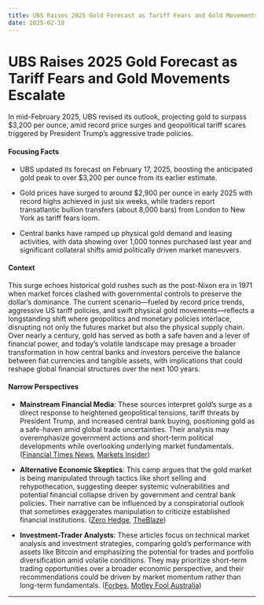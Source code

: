 ```yaml
---
title: UBS Raises 2025 Gold Forecast as Tariff Fears and Gold Movements Escalate
date: 2025-02-18
---
```


# UBS Raises 2025 Gold Forecast as Tariff Fears and Gold Movements Escalate

In mid-February 2025, UBS revised its outlook, projecting gold to surpass $3,200 per ounce, amid record price surges and geopolitical tariff scares triggered by President Trump’s aggressive trade policies.

#### Focusing Facts

- UBS updated its forecast on February 17, 2025, boosting the anticipated gold peak to over $3,200 per ounce from its earlier estimate.

- Gold prices have surged to around $2,900 per ounce in early 2025 with record highs achieved in just six weeks, while traders report transatlantic bullion transfers (about 8,000 bars) from London to New York as tariff fears loom.

- Central banks have ramped up physical gold demand and leasing activities, with data showing over 1,000 tonnes purchased last year and significant collateral shifts amid politically driven market maneuvers.

#### Context

This surge echoes historical gold rushes such as the post-Nixon era in 1971 when market forces clashed with governmental controls to preserve the dollar’s dominance. The current scenario—fueled by record price trends, aggressive US tariff policies, and swift physical gold movements—reflects a longstanding shift where geopolitics and monetary policies interlace, disrupting not only the futures market but also the physical supply chain. Over nearly a century, gold has served as both a safe haven and a lever of financial power, and today’s volatile landscape may presage a broader transformation in how central banks and investors perceive the balance between fiat currencies and tangible assets, with implications that could reshape global financial structures over the next 100 years.

#### Narrow Perspectives

- **Mainstream Financial Media**: These sources interpret gold’s surge as a direct response to heightened geopolitical tensions, tariff threats by President Trump, and increased central bank buying, positioning gold as a safe-haven amid global trade uncertainties. Their analysis may overemphasize government actions and short-term political developments while overlooking underlying market fundamentals. ([Financial Times News](https://www.ft.com/content/fb53df86-c6f0-4550-ab84-222b3a6282f4), [Markets Insider](https://markets.businessinsider.com/news/commodities/gold-price-bullion-bank-england-london-new-york-trump-tariffs-2025-2))

- **Alternative Economic Skeptics**: This camp argues that the gold market is being manipulated through tactics like short selling and rehypothecation, suggesting deeper systemic vulnerabilities and potential financial collapse driven by government and central bank policies. Their narrative can be influenced by a conspiratorial outlook that sometimes exaggerates manipulation to criticize established financial institutions. ([Zero Hedge](https://www.zerohedge.com/precious-metals/geopolitics-precious-metals), [TheBlaze](https://www.theblaze.com/shows/the-glenn-beck-program/someone-in-the-united-states-is-buying-massive-amounts-of-gold-whats-going-on))

- **Investment-Trader Analysts**: These articles focus on technical market analysis and investment strategies, comparing gold’s performance with assets like Bitcoin and emphasizing the potential for trades and portfolio diversification amid volatile conditions. They may prioritize short-term trading opportunities over a broader economic perspective, and their recommendations could be driven by market momentum rather than long-term fundamentals. ([Forbes](https://www.forbes.com/sites/digital-assets/2025/02/17/bitcoin-versus-gold-flight-versus-war/), [Motley Fool Australia](https://www.fool.com.au/2025/02/17/what-to-know-about-asx-gold-shares-for-2025/))

---

